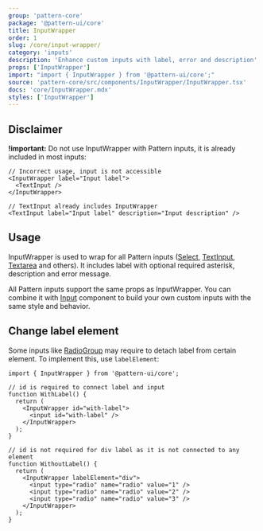 ```yaml
---
group: 'pattern-core'
package: '@pattern-ui/core'
title: InputWrapper
order: 1
slug: /core/input-wrapper/
category: 'inputs'
description: 'Enhance custom inputs with label, error and description'
props: ['InputWrapper']
import: "import { InputWrapper } from '@pattern-ui/core';"
source: 'pattern-core/src/components/InputWrapper/InputWrapper.tsx'
docs: 'core/InputWrapper.mdx'
styles: ['InputWrapper']
---
```



## Disclaimer

**!important:** Do not use InputWrapper with Pattern inputs, it is already included in most inputs:

```tsx
// Incorrect usage, input is not accessible
<InputWrapper label="Input label">
  <TextInput />
</InputWrapper>

// TextInput already includes InputWrapper
<TextInput label="Input label" description="Input description" />
```

## Usage

InputWrapper is used to wrap for all Pattern inputs ([Select](/core/select/), [TextInput](/core/text-input/), [Textarea](/core/textarea/) and others).
It includes label with optional required asterisk, description and error message.

All Pattern inputs support the same props as InputWrapper. You can combine it with [Input](/core/input/) component
to build your own custom inputs with the same style and behavior.

<ControlDemo data={InputWrapperDemos.control} />

## Change label element

Some inputs like [RadioGroup](/core/radio-group/) may require to detach label from certain element.
To implement this, use `labelElement`:

```tsx
import { InputWrapper } from '@pattern-ui/core';

// id is required to connect label and input
function WithLabel() {
  return (
    <InputWrapper id="with-label">
      <input id="with-label" />
    </InputWrapper>
  );
}

// id is not required for div label as it is not connected to any element
function WithoutLabel() {
  return (
    <InputWrapper labelElement="div">
      <input type="radio" name="radio" value="1" />
      <input type="radio" name="radio" value="2" />
      <input type="radio" name="radio" value="3" />
    </InputWrapper>
  );
}
```
